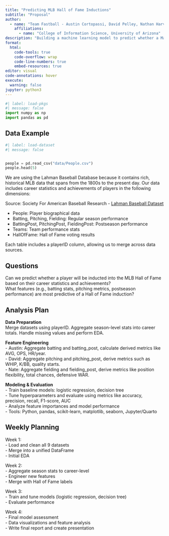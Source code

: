 ```yaml
---
title: "Predicting MLB Hall of Fame Inductions"
subtitle: "Proposal"
author: 
  - name: "Team Fastball - Austin Cortopassi, David Pelley, Nathan Harville"
    affiliations:
      - name: "College of Information Science, University of Arizona"
description: "Building a machine learning model to predict whether a Major League Baseball player will be inducted into the Hall of Fame using career statistics and achievements."
format:
  html:
    code-tools: true
    code-overflow: wrap
    code-line-numbers: true
    embed-resources: true
editor: visual
code-annotations: hover
execute:
  warning: false
jupyter: python3
---
```



```python
#| label: load-pkgs
#| message: false
import numpy as np
import pandas as pd
```

## **Data Example**

```python
#| label: load-dataset
#| message: false


people = pd.read_csv("data/People.csv")
people.head(5)
```


We are using the Lahman Baseball Database because it contains rich, historical MLB data that spans from the 1800s to the present day. Our data includes career statistics and achievements of players in the following dimensions:

Source: Society For American Baseball Research - [Lahman Baseball Dataset](https://sabr.org/lahman-database/)

- People: Player biographical data
- Batting, Pitching, Fielding: Regular season performance
- BattingPost, PitchingPost, FieldingPost: Postseason performance
- Teams: Team performance stats
- HallOfFame: Hall of Fame voting results

Each table includes a playerID column, allowing us to merge across data sources.

## **Questions**  
Can we predict whether a player will be inducted into the MLB Hall of Fame based on their career statistics and achievements?  
What features (e.g., batting stats, pitching metrics, postseason performance) are most predictive of a Hall of Fame induction?

## **Analysis Plan**

**Data Preparation  **  
Merge datasets using playerID. Aggregate season-level stats into career totals. Handle missing values and perform EDA.

**Feature Engineering  **  
- Austin: Aggregate batting and batting_post, calculate derived metrics like AVG, OPS, HR/year.  
- David: Aggregate pitching and pitching_post, derive metrics such as WHIP, K/BB, quality starts.  
- Nate: Aggregate fielding and fielding_post, derive metrics like position flexibility, total chances, defensive WAR.

**Modeling & Evaluation  **  
- Train baseline models: logistic regression, decision tree  
- Tune hyperparameters and evaluate using metrics like accuracy, precision, recall, F1-score, AUC  
- Analyze feature importances and model performance  
- Tools: Python, pandas, scikit-learn, matplotlib, seaborn, Jupyter/Quarto

## **Weekly Planning**

Week 1:  
- Load and clean all 9 datasets  
- Merge into a unified DataFrame  
- Initial EDA

Week 2:  
- Aggregate season stats to career-level  
- Engineer new features  
- Merge with Hall of Fame labels

Week 3:  
- Train and tune models (logistic regression, decision tree)  
- Evaluate performance

Week 4:  
- Final model assessment  
- Data visualizations and feature analysis  
- Write final report and create presentation